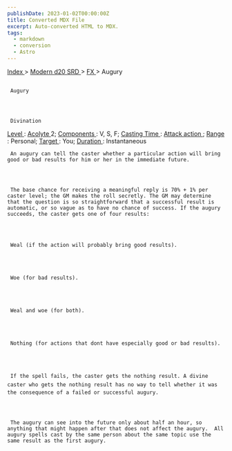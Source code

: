 ```yaml
---
publishDate: 2023-01-02T00:00:00Z
title: Converted MDX File
excerpt: Auto-converted HTML to MDX.
tags:
  - markdown
  - conversion
  - Astro
---
```







[
      Index
     ](-index)
     >
     [
      Modern d20 SRD
     ](modern-d20-srd-index)
     >
     [
      FX
     ](modern-d20-srd-fx-index)
     > Augury
    





## 
     Augury
    



     Divination
    



[
      Level
     ](modern-d20-srd-fx-level)
     :
     [
      Acolyte
     ](modern-d20-srd-classes-advanced-acolyte)
     2;
     [
      Components
     ](modern-d20-srd-fx-components)
     : V, S, F;
     [
      Casting Time
     ](modern-d20-srd-fx-casting-time)
     :
     [
      Attack
action
     ](modern-d20-srd-combat-attack-actions)
     ;
     [
      Range
     ](modern-d20-srd-fx-range)
     : Personal;
     [
      Target
     ](modern-d20-srd-fx-target)
     : You;
     [
      Duration
     ](modern-d20-srd-fx-duration)
     :  Instantaneous
    



     An augury can tell the caster whether a particular action will bring good or bad results for him or her in the immediate future.
    



     The base chance for receiving a meaningful reply is 70% + 1% per caster level; the GM makes the roll secretly. The GM may determine that the question is so straightforward that a successful result is automatic, or so vague as to have no chance of success. If the augury succeeds, the caster gets one of four results:
    



     Weal (if the action will probably bring good results).
    



     Woe (for bad results).
    



     Weal and woe (for both).
    



     Nothing (for actions that dont have especially good or bad results).
    



     If the spell fails, the caster gets the nothing result. A divine caster who gets the nothing result has no way to tell whether it was the consequence of a failed or successful augury.
    



     The augury can see into the future only about half an hour, so anything that might happen after that does not affect the augury.  All augury spells cast by the same person about the same topic use the same result as the first augury.
    




